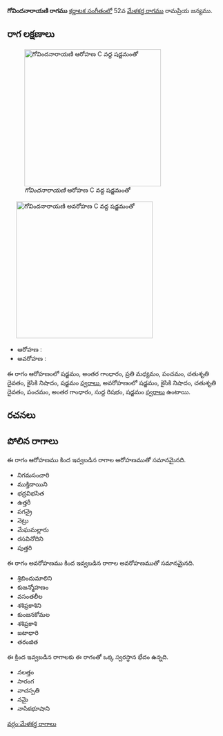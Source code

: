 {{Infobox ragam
	| name          	= గోవిందనారాయణి
	| synonym	    	= 
	| mela          	= 
	| chakra        	= 
	| janaka        	= 
	| type          	= షడవ
	| arohanam      	= {{svaraC|S|G3|M2|P|D2|N2|S'}} 
	| avarohanam    	= {{svaraC|S'|N2|D2|P|G3|R1|S}}
	| jeeva         	=
	| chhaya        	=
	| nyasa         	=
	| vishesha      	= 
	| equivalent  		= 
}}
{{కర్ణాటక సంగీత రాగాలు}}
'''గోవిందనారాయణి రాగము''' [[కర్ణాటక సంగీతం]]లో 52వ [[మేళకర్త రాగము]] రామప్రియ జన్యము. 


==రాగ లక్షణాలు==
[[Image:govindanarayani_ar_kb2wiki.png|thumb|right|316px|''గోవిందనారాయణి'' ఆరోహణ C వద్ద షడ్జమంతో]]
	[[Image:govindanarayani_av_kb2wiki.png|thumb|right|316px|''గోవిందనారాయణి'' అవరోహణ C వద్ద షడ్జమంతో]]

* ఆరోహణ : {{svaraC|S|G3|M2|P|D2|N2|S'}} 
* అవరోహణ : {{svaraC|S'|N2|D2|P|G3|R1|S}}

ఈ రాగం ఆరోహణంలో షడ్జమం, అంతర గాంధారం, ప్రతి మధ్యమం, పంచమం, చతుశృతి దైవతం, కైసికి నిషాదం, షడ్జమం [[స్వరాలు]], అవరోహణంలో షడ్జమం, కైసికి నిషాదం, చతుశృతి దైవతం, పంచమం, అంతర గాంధారం, సుద్ద  రిషభం, షడ్జమం [[స్వరాలు]] ఉంటాయి.

==రచనలు==



==పోలిన రాగాలు==
ఈ రాగం ఆరోహణము కింద ఇవ్వబడిన రాగాల ఆరోహణముతో సమానమైనది.
* నిగమసంచారి
* ముక్తిదాయిని
* భద్రవిభసిత
* ఉత్తరీ
* పగన్రై
* నెట్రు
* మేఘమల్లారు
* రసవినోదిని
* పుత్తరి

ఈ రాగం అవరోహణము కింద ఇవ్వబడిన రాగాల అవరోహణముతో సమానమైనది.
* శ్రిబిందుమాలిని
* కుజన్మోహణం
* వసంతలీల
* శశిప్రకాశిని
* కుంజనకోమల
* శశిప్రకాశి
* జటాధారి
* తరంజిత

ఈ క్రింద ఇవ్వబడిన రాగాలకు ఈ రాగంతో ఒక్క స్వరస్థాన భేదం ఉన్నది.
* నలత్తం
* సారంగ
* వాచస్పతి
* నమై
* నాసికభూషాని



[[వర్గం:మేళకర్త రాగాలు]]